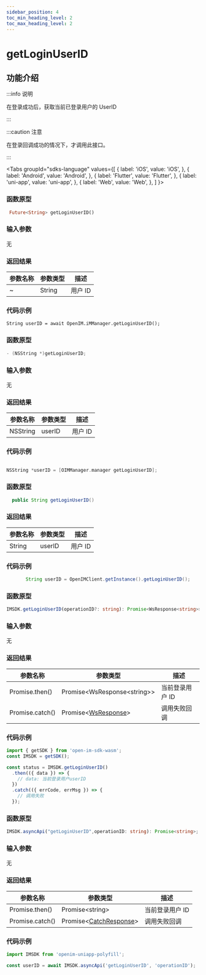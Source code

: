 ```yaml
---
sidebar_position: 4
toc_min_heading_level: 2
toc_max_heading_level: 2
---
```


# getLoginUserID

## 功能介绍

:::info 说明

在登录成功后，获取当前已登录用户的 UserID

:::

:::caution 注意

在登录回调成功的情况下，才调用此接口。

:::

<Tabs
groupId="sdks-language"
values={[
{ label: 'iOS', value: 'iOS', },
{ label: 'Android', value: 'Android', },
{ label: 'Flutter', value: 'Flutter', },
{ label: 'uni-app', value: 'uni-app', },
{ label: 'Web', value: 'Web', },
]
}>

<TabItem value="Flutter">

### 函数原型

```dart showLineNumbers
 Future<String> getLoginUserID()
```

### 输入参数

无

### 返回结果

| 参数名称 | 参数类型 | 描述    |
| -------- | -------- | ------- |
| ~        | String   | 用户 ID |

### 代码示例

```dar showLineNumbers
String userID = await OpenIM.iMManager.getLoginUserID();

```

</TabItem>

<TabItem value="iOS">

### 函数原型

```swift showLineNumbers
- (NSString *)getLoginUserID;
```

### 输入参数

无

### 返回结果

| 参数名称 | 参数类型 | 描述    |
| -------- | -------- | ------- |
| NSString | userID   | 用户 ID |

### 代码示例

```swift showLineNumbers

NSString *userID = [OIMManager.manager getLoginUserID];

```

</TabItem>

<TabItem value="Android">

### 函数原型

```java showLineNumbers
  public String getLoginUserID()
```

### 返回结果

| 参数名称 | 参数类型 | 描述    |
| -------- | -------- | ------- |
| String   | userID   | 用户 ID |

### 代码示例

```java showLineNumbers
       String userID = OpenIMClient.getInstance().getLoginUserID();
```

</TabItem>

<TabItem value="Web">

### 函数原型

```ts showLineNumbers
IMSDK.getLoginUserID(operationID?: string): Promise<WsResponse<string>>;
```

### 输入参数

无

### 返回结果

| 参数名称        | 参数类型                                             | 描述            |
| --------------- | ---------------------------------------------------- | --------------- |
| Promise.then()  | Promise<WsResponse<string\>\>                        | 当前登录用户 ID |
| Promise.catch() | Promise<[WsResponse](docs/sdks/class/response.mdx)\> | 调用失败回调    |

### 代码示例

```js showLineNumbers
import { getSDK } from 'open-im-sdk-wasm';
const IMSDK = getSDK();

const status = IMSDK.getLoginUserID()
  .then(({ data }) => {
    // data: 当前登录用户userID
  })
  .catch(({ errCode, errMsg }) => {
    // 调用失败
  });
```

</TabItem>

<TabItem value="uni-app">

### 函数原型

```ts showLineNumbers
IMSDK.asyncApi("getLoginUserID",operationID: string): Promise<string>;
```

### 输入参数

无

### 返回结果

| 参数名称        | 参数类型                                                | 描述            |
| --------------- | ------------------------------------------------------- | --------------- |
| Promise.then()  | Promise<string\>                                        | 当前登录用户 ID |
| Promise.catch() | Promise<[CatchResponse](docs/sdks/class/response.mdx)\> | 调用失败回调    |

### 代码示例

```js showLineNumbers
import IMSDK from 'openim-uniapp-polyfill';

const userID = await IMSDK.asyncApi('getLoginUserID', 'operationID');
```

</TabItem>

</Tabs>
